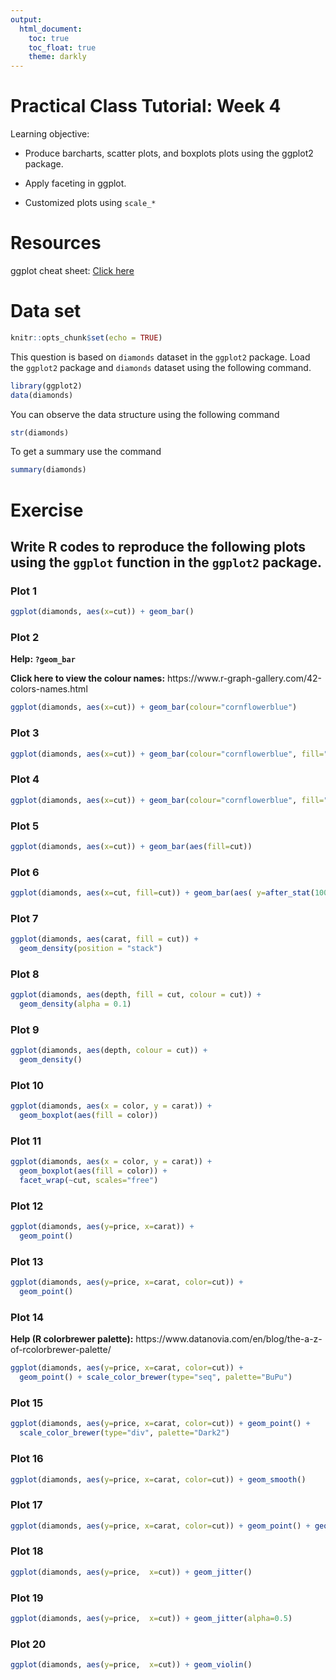```yaml
---
output: 
  html_document:
    toc: true
    toc_float: true 
    theme: darkly
---
```


# Practical Class Tutorial: Week 4

Learning objective:

- Produce barcharts, scatter plots, and boxplots plots using the ggplot2 package.

- Apply faceting in ggplot.


- Customized plots using `scale_*`

# Resources

ggplot cheat sheet: [Click here](/slides/data-visualization-2.1.pdf)

# Data set

```r
knitr::opts_chunk$set(echo = TRUE)
```

This question is based on `diamonds` dataset in the `ggplot2` package. Load the `ggplot2` package and `diamonds` dataset using the following command.

```r
library(ggplot2)
data(diamonds)
```


You can observe the data structure using the following command

```r
str(diamonds)
```

To get a summary use the command

```r
summary(diamonds)
```

# Exercise

## Write R codes to reproduce the following plots using  the `ggplot` function in the `ggplot2` package. 

### Plot 1

```r
ggplot(diamonds, aes(x=cut)) + geom_bar()

```

### Plot 2

**Help: `?geom_bar`**

**Click here to view the colour names:** https://www.r-graph-gallery.com/42-colors-names.html

```r
ggplot(diamonds, aes(x=cut)) + geom_bar(colour="cornflowerblue")

```

### Plot 3

```r
ggplot(diamonds, aes(x=cut)) + geom_bar(colour="cornflowerblue", fill="deeppink")

```

### Plot 4

```r
ggplot(diamonds, aes(x=cut)) + geom_bar(colour="cornflowerblue", fill="cornflowerblue")

```

### Plot 5

```r
ggplot(diamonds, aes(x=cut)) + geom_bar(aes(fill=cut))

```

### Plot 6

```r
ggplot(diamonds, aes(x=cut, fill=cut)) + geom_bar(aes( y=after_stat(100*count/sum(count))))

```

### Plot 7

```r
ggplot(diamonds, aes(carat, fill = cut)) +
  geom_density(position = "stack")
```

### Plot 8

```r
ggplot(diamonds, aes(depth, fill = cut, colour = cut)) +
  geom_density(alpha = 0.1)
```

### Plot 9

```r
ggplot(diamonds, aes(depth, colour = cut)) +
  geom_density()
```

### Plot 10

```r
ggplot(diamonds, aes(x = color, y = carat)) +
  geom_boxplot(aes(fill = color))
```


### Plot 11

```r
ggplot(diamonds, aes(x = color, y = carat)) +
  geom_boxplot(aes(fill = color)) +
  facet_wrap(~cut, scales="free")

```

### Plot 12

```r
ggplot(diamonds, aes(y=price, x=carat)) +
  geom_point()
```


### Plot 13

```r
ggplot(diamonds, aes(y=price, x=carat, color=cut)) +
  geom_point()
```

### Plot 14

**Help (R colorbrewer palette):** https://www.datanovia.com/en/blog/the-a-z-of-rcolorbrewer-palette/

```r
ggplot(diamonds, aes(y=price, x=carat, color=cut)) +
  geom_point() + scale_color_brewer(type="seq", palette="BuPu")
```


### Plot 15


```r
ggplot(diamonds, aes(y=price, x=carat, color=cut)) + geom_point() + 
  scale_color_brewer(type="div", palette="Dark2")
```

### Plot 16


```r
ggplot(diamonds, aes(y=price, x=carat, color=cut)) + geom_smooth() 
```

### Plot 17


```r
ggplot(diamonds, aes(y=price, x=carat, color=cut)) + geom_point() + geom_smooth() 
```

### Plot 18

```r
ggplot(diamonds, aes(y=price,  x=cut)) + geom_jitter() 
```

### Plot 19

```r
ggplot(diamonds, aes(y=price,  x=cut)) + geom_jitter(alpha=0.5) 
```

### Plot 20

```r
ggplot(diamonds, aes(y=price,  x=cut)) + geom_violin() 
```


